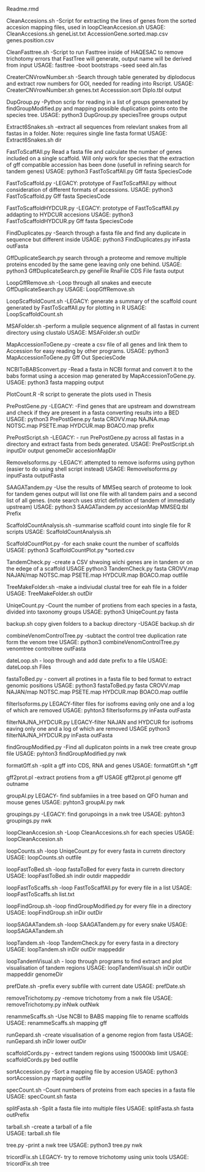 Readme.rmd



CleanAccesions.sh
-Script for extracting the lines of genes from the sorted accesion mapping files, used in loopCleanAccesion.sh
USAGE: CleanAccesions.sh geneList.txt AccessionGene.sorted.map.csv genes.position.csv

CleanFasttree.sh
-Script to run Fasttree inside of HAQESAC to remove trichotomy errors that FastTree will generate, output name will be derived from input
USAGE: fasttree -boot bootstraps -seed seed aln.fas 

CreaterCNVrowNumber.sh
-Search through table generated by diplodocus and extract row numbers for GOI, needed for reading into Rscript.
USAGE: CreaterCNVrowNumber.sh genes.txt Accesssion.sort Diplo.tbl output

DupGroup.py
-Python scrip for reading in a list of groups genereated by findGroupModified.py and mapping possible duplication points onto the species tree. 
USAGE: python3 DupGroup.py speciesTree groups output

Extract6Snakes.sh
-extract all sequences from relevlant snakes from all fastas in a folder. Note: requires single line fasta format
USAGE: Extract6Snakes.sh dir 

FastToScaffAll.py
Read a fasta file and calculate the number of genes included on a single scaffold. Will only work for species that the extraction of gff compatible accession has been done  (usefull in refining search for tandem genes)
USAGE: python3 FastToScaffAll.py Gff fasta SpeciesCode

FastToScaffold.py
-LEGACY: prototype of FastToScaffAll.py without consideration of different formats of accessions.
USAGE: python3 FastToScaffold.py Gff fasta SpeciesCode

FastToScaffoldHYDCUR.py
-LEGACY: prototype of FastToScaffAll.py addapting to HYDCUR accesions 
USAGE: python3 FastToScaffoldHYDCUR.py Gff fasta SpeciesCode

FindDuplicates.py
-Search through a fasta file and find any duplicate in sequence but different inside
USAGE: python3 FindDuplicates.py inFasta outFasta

GffDuplicateSearch.py
search through a proteome and remove multiple proteins encoded by the same gene leaving only one behind. 
USAGE: python3 GffDuplicateSearch.py geneFile RnaFile CDS File fasta output

LoopGffRemove.sh
-Loop through all snakes and execute GffDuplicateSearch.py
USAGE: LoopGffRemove.sh

LoopScaffoldCount.sh
-LEGACY: generate a summary of the scaffold count generated by FastToScaffAll.py for plotting in R
USAGE: LoopScaffoldCount.sh

MSAFolder.sh
-perform a muliple sequence alignment of all fastas in current directory  using clustalo
USAGE: MSAFolder.sh outDir

MapAccessionToGene.py
-create a csv file of all genes and link them to Accession for easy reading by other programs.
USAGE: python3 MapAccessionToGene.py Gff Out SpeciesCode

NCBIToBABSconvert.py
-Read a fasta in NCBI format and convert it to the babs format using a accesion map generated by MapAccessionToGene.py.
USAGE: python3 fasta mapping output

PlotCount.R
-R script to generate the plots used in Thesis

PrePostGene.py
-LEGACY: -Find genes that are upstream and downstream and check if they are present in a fasta converting results into a BED
USAGE: python3 PrePostGene.py fasta CROVV.map NAJNA.map NOTSC.map PSETE.map HYDCUR.map BOACO.map prefix 

PrePostScript.sh
-LEGACY: - run PrePostGene.py across all fastas in a directory and extract fasta from beds generated.
USAGE: PrePostScript.sh inputDir output genomeDir accesionMapDir

RemoveIsoforms.py
-LEGACY: attempted to remove isoforms using python (easier to do using shell script instead)
USAGE: RemoveIsoforms.py inputFasta outputFasta

SAAGATandem.py
-Use the results of MMSeq search of proteome to look for tandem genes output will list one file with all tandem pairs and a second list of all genes. (note search uses strict definition of tandem of immediatly upstream)
USAGE: python3 SAAGATandem.py accesionMap MMSEQ.tbl Prefix

ScaffoldCountAnalysis.sh
-summarise scaffold count into single file for R scripts
USAGE: ScaffoldCountAnalysis.sh

ScaffoldCountPlot.py
-for each snake count the number of scaffolds 
USAGE: python3 ScaffoldCountPlot.py *sorted.csv

TandemCheck.py
-create a CSV shwoing wichi genes are in tandem or on the edege of a scaffold 
USAGE python3 TandemCheck.py fasta CROVV.map NAJAN/map NOTSC.map PSETE.map HYDCUR.map BOACO.map outfile

TreeMakeFolder.sh
-make a indiviudal clustal tree for eah file in a folder
USAGE: TreeMakeFolder.sh outDir

UniqeCount.py
-Count the number of protiens from each species in a fasta, divided into taxonomy groups 
USAGE: python3 UniqeCount.py fasta

backup.sh
copy given folders to a backup directory 
-USAGE backup.sh dir

combineVenomControlTree.py
-subtact the control tree duplication rate form the venom tree
USAGE: python3 combineVenomControlTree.py venomtree controltree outFasta

dateLoop.sh
- loop through and add date prefix to a file 
USAGE: dateLoop.sh Files 

fastaToBed.py
- convert all protines in a fasta file to bed format to extract genomic positions
USAGE: python3 fastaToBed.py fasta CROVV.map NAJAN/map NOTSC.map PSETE.map HYDCUR.map BOACO.map outfile

filterIsoforms.py
LEGACY-filter files for isofroms eaving only one and a log of which are removed 
USAGE: pyhton3 filterIsoforms.py inFasta outFasta


filterNAJNA_HYDCUR.py
LEGACY-filter NAJAN and HYDCUR for isofroms eaving only one and a log of which are removed 
USAGE python3 filterNAJNA_HYDCUR.py inFasta outFasta

findGroupModified.py
-Find all duplicaton points in a nwk tree create group file
USAGE: pyhton3 findGroupModified.py nwk

formatGff.sh
-split a gff into CDS, RNA and genes
USAGE: formatGff.sh *.gff

gff2prot.pl
-extract protiens from a gff
USAGE gff2prot.pl genome gff outname

groupAl.py
LEGACY- find subfamiies in a tree based on QFO human and mouse genes 
USAGE: pyhton3 groupAl.py nwk

groupings.py
-LEGACY: find gorupoings in a nwk tree
USAGE: pyhton3 groupings.py nwk

loopCleanAccesion.sh
-Loop CleanAccesions.sh for each species 
USAGE: loopCleanAccesion.sh

loopCounts.sh
-loop UniqeCount.py for every fasta in curretn directory
USAGE: loopCounts.sh outfile

loopFastToBed.sh
-loop fastaToBed for every fasta in curretn directory
USAGE: loopFastToBed.sh indir outdir mappeddir

loopFastToScaffs.sh
-loop FastToScaffAll.py for every file in a list 
USAGE: loopFastToScaffs.sh list.txt

loopFindGroup.sh
-loop findGroupModified.py for every file in a directory
USAGE: loopFindGroup.sh inDir outDir

loopSAGAATandem.sh
-loop SAAGATandem.py for every snake 
USAGE: loopSAGAATandem.sh

loopTandem.sh
-loop TandemCheck.py for every fasta in a directory 
USAGE: loopTandem.sh inDir outDir mappeddir

loopTandemVisual.sh
- loop through programs to find extract and plot visualisation of tandem regions 
USAGE: loopTandemVisual.sh inDir outDir mappeddir genomeDir

prefDate.sh
-prefix every subfile with current date
USAGE: prefDate.sh

removeTrichotomy.py
-remove trichotomy from a nwk file 
USAGE: removeTrichotomy.py inNwk outNwk

renammeScaffs.sh
-Use NCBI to BABS mapping file to rename scaffolds
USAGE: renammeScaffs.sh mapping gff

runGepard.sh
-create visualisation of a genome region from fasta
USAGE: runGepard.sh inDir lower outDir

scaffoldCords.py
- extrect tandem regions using 150000kb limit
USAGE: scaffoldCords.py bed outfile

sortAccession.py
-Sort a mapping file by accesion
USAGE: python3 sortAccession.py mapping outfile

specCount.sh
-Count numbers of proteins from each species in a fasta file 
USAGE: specCount.sh fasta

splitFasta.sh
-Split a fasta file into multiple files
USAGE: splitFasta.sh fasta outPrefix

tarball.sh
-create a tarball of a file  
USAGE: tarball.sh file

tree.py
-print a nwk tree
USAGE: python3 tree.py nwk

tricordFix.sh
LEGACY- try to remove trichotomy using unix tools
USAGE: tricordFix.sh tree